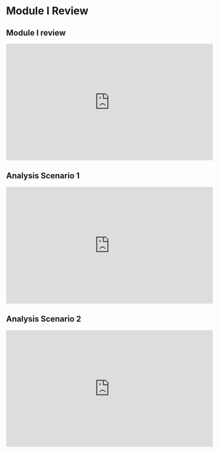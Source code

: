# Module I Review {#m1re}

## Module I review

<iframe width="560" height="315" src="https://www.youtube.com/embed/G9uzKDIDxYM" frameborder="0" allow="accelerometer; autoplay; clipboard-write; encrypted-media; gyroscope; picture-in-picture" allowfullscreen></iframe>

## Analysis Scenario 1

<iframe width="560" height="315" src="https://www.youtube.com/embed/ZKi5TR4Vfrc" frameborder="0" allow="accelerometer; autoplay; clipboard-write; encrypted-media; gyroscope; picture-in-picture" allowfullscreen></iframe>

## Analysis Scenario 2

<iframe width="560" height="315" src="https://www.youtube.com/embed/3r089BpWirE" frameborder="0" allow="accelerometer; autoplay; clipboard-write; encrypted-media; gyroscope; picture-in-picture" allowfullscreen></iframe>
